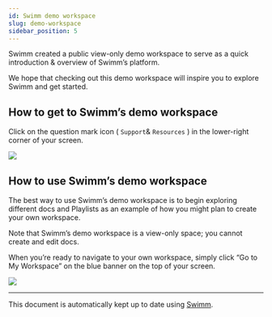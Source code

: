 ```yaml
---
id: Swimm demo workspace
slug: demo-workspace
sidebar_position: 5
---
```



Swimm created a public view-only demo workspace to serve as a quick introduction & overview of Swimm’s platform.

We hope that checking out this demo workspace will inspire you to explore Swimm and get started.

## How to get to Swimm’s demo workspace

Click on the question mark icon ( `Support`& `Resources` ) in the lower-right corner of your screen.

![](../../static/img/Swimm_Demo_Workspace2.png)

## How to use Swimm’s demo workspace

The best way to use Swimm’s demo workspace is to begin exploring different docs and Playlists as an example of how you might plan to create your own workspace.

Note that Swimm’s demo workspace is a view-only space; you cannot create and edit docs.

When you’re ready to navigate to your own workspace, simply click “Go to My Workspace” on the blue banner on the top of your screen.

![](../../static/img/Swimm_Demo_Workspace3.png)

---

This document is automatically kept up to date using [Swimm](https://swimm.io).
